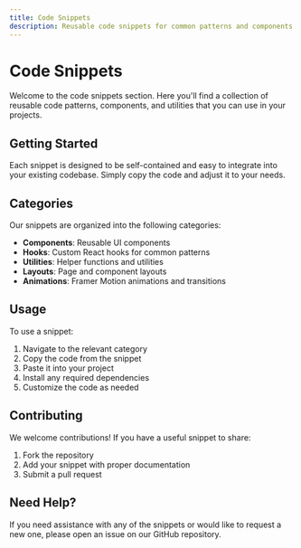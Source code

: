 ```yaml
---
title: Code Snippets
description: Reusable code snippets for common patterns and components.
---
```


# Code Snippets

Welcome to the code snippets section. Here you'll find a collection of reusable code patterns, components, and utilities that you can use in your projects.

## Getting Started

Each snippet is designed to be self-contained and easy to integrate into your existing codebase. Simply copy the code and adjust it to your needs.

## Categories

Our snippets are organized into the following categories:

- **Components**: Reusable UI components
- **Hooks**: Custom React hooks for common patterns
- **Utilities**: Helper functions and utilities
- **Layouts**: Page and component layouts
- **Animations**: Framer Motion animations and transitions

## Usage

To use a snippet:

1. Navigate to the relevant category
2. Copy the code from the snippet
3. Paste it into your project
4. Install any required dependencies
5. Customize the code as needed

## Contributing

We welcome contributions! If you have a useful snippet to share:

1. Fork the repository
2. Add your snippet with proper documentation
3. Submit a pull request

## Need Help?

If you need assistance with any of the snippets or would like to request a new one, please open an issue on our GitHub repository.
